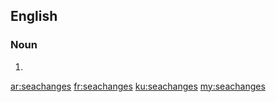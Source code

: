 {{also|sea changes}}
==English==

===Noun===
{{head|en|noun plural form}}

# {{plural of|seachange|lang=en}}

[[ar:seachanges]]
[[fr:seachanges]]
[[ku:seachanges]]
[[my:seachanges]]